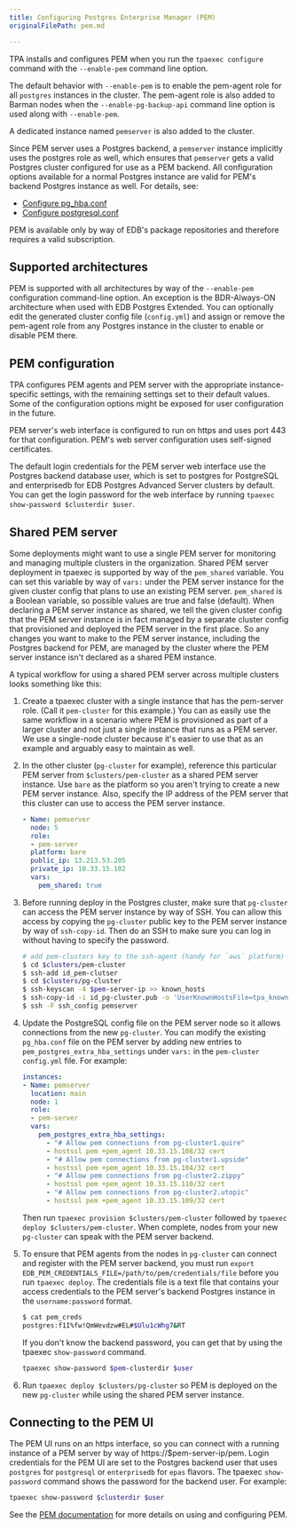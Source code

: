 ```yaml
---
title: Configuring Postgres Enterprise Manager (PEM)
originalFilePath: pem.md

---
```


TPA installs and configures PEM when you run the `tpaexec configure` command 
with the `--enable-pem` command line option.

The default behavior with `--enable-pem` is to enable the pem-agent role for all
`postgres` instances in the cluster. The pem-agent role is also added to
Barman nodes when the `--enable-pg-backup-api` command line option is used
along with `--enable-pem`.

A dedicated instance named `pemserver` is also added to the cluster.

Since PEM server uses a Postgres backend, a `pemserver` instance implicitly uses the
postgres role as well, which ensures that `pemserver` gets a valid Postgres
cluster configured for use as a PEM backend. All configuration options available
for a normal Postgres instance are valid for PEM's backend Postgres instance
as well. For details, see:

-   [Configure pg_hba.conf](pg_hba.conf/)
-   [Configure postgresql.conf](postgresql.conf/)

PEM is available only by way of EDB's package repositories and therefore
requires a valid subscription.

## Supported architectures

PEM is supported with all architectures by way of the `--enable-pem`
configuration command-line option. An exception is the
BDR-Always-ON architecture when used with EDB Postgres Extended.
You can optionally edit the generated
cluster config file (`config.yml`) and assign or remove the pem-agent role from any
Postgres instance in the cluster to enable or disable PEM there.

## PEM configuration

TPA configures PEM agents and PEM server with the appropriate
instance-specific settings, with the remaining settings set to their
default values. Some of the configuration options might be exposed for user
configuration in the future.

PEM server's web interface is configured to run on https and uses port 443
for that configuration. PEM's web server configuration uses self-signed certificates.

The default login credentials for the PEM server web interface use the Postgres
backend database user, which is set to postgres for PostgreSQL and
enterprisedb for EDB Postgres Advanced Server clusters by default. You can get the login
password for the web interface by running
`tpaexec show-password $clusterdir $user`.

## Shared PEM server

Some deployments might want to use a single PEM server for monitoring and
managing multiple clusters in the organization. Shared PEM server deployment
in tpaexec is supported by way of the `pem_shared` variable. You can set this variable by way of
`vars:` under the PEM server instance for the given cluster config that plans
to use an existing PEM server. `pem_shared` is a Boolean variable, so possible
values are true and false (default). When declaring a PEM server instance as
shared, we tell the given cluster config that the PEM server instance is in fact
managed by a separate cluster config that provisioned and deployed the PEM
server in the first place. So any changes you want to make to the PEM server
instance, including the Postgres backend for PEM, are managed by the cluster
where the PEM server instance isn't declared as a shared PEM instance.

A typical workflow for using a shared PEM server across multiple clusters
looks something like this:

1.  Create a tpaexec cluster with a single instance that has the pem-server
    role. (Call it `pem-cluster` for this example.) You can as easily use
    the same workflow in a scenario where PEM is provisioned as part of a
    larger cluster and not just a single instance that runs as a PEM server. 
    We use a single-node cluster because it's easier to use that as an example
    and arguably easy to maintain as well.
2.  In the other cluster (`pg-cluster` for example), reference this particular
    PEM server from `$clusters/pem-cluster` as a shared PEM server instance. 
    Use `bare` as the platform so you aren't trying to create a new PEM server instance.
    Also, specify the IP address of the PEM server that this cluster can
    use to access the PEM server instance.

    ```yml
    - Name: pemserver
      node: 5
      role:
      - pem-server
      platform: bare
      public_ip: 13.213.53.205
      private_ip: 10.33.15.102
      vars:
        pem_shared: true
    ```
3.  Before running deploy in the Postgres cluster, make sure that `pg-cluster`
    can access the PEM server instance by way of SSH. You can allow this access by copying the
    `pg-cluster` public key to the PEM server instance by way of `ssh-copy-id`. Then do
    an SSH to make sure you can log in without having to specify the password.

    ```bash
    # add pem-clusters key to the ssh-agent (handy for `aws` platform)
    $ cd $clusters/pem-cluster
    $ ssh-add id_pem-clutser
    $ cd $clusters/pg-cluster
    $ ssh-keyscan -4 $pem-server-ip >> known_hosts
    $ ssh-copy-id -i id_pg-cluster.pub -o 'UserKnownHostsFile=tpa_known_hosts' $user@$pem-server-ip
    $ ssh -F ssh_config pemserver
    ```
4.  Update the PostgreSQL config file on the PEM server node so it allows connections
    from the new `pg-cluster`. You can modify the existing `pg_hba.conf` file on the PEM
    server by adding new entries to `pem_postgres_extra_hba_settings`
    under `vars:` in the `pem-cluster` `config.yml` file. For example:

    ```yml
    instances:
    - Name: pemserver
      location: main
      node: 1
      role:
      - pem-server
      vars:
        pem_postgres_extra_hba_settings:
          - "# Allow pem connections from pg-cluster1.quire"
          - hostssl pem +pem_agent 10.33.15.108/32 cert
          - "# Allow pem connections from pg-cluster1.upside"
          - hostssl pem +pem_agent 10.33.15.104/32 cert
          - "# Allow pem connections from pg-cluster2.zippy"
          - hostssl pem +pem_agent 10.33.15.110/32 cert
          - "# Allow pem connections from pg-cluster2.utopic"
          - hostssl pem +pem_agent 10.33.15.109/32 cert
    ```

    Then run `tpaexec provision $clusters/pem-cluster` followed by
    `tpaexec deploy $clusters/pem-cluster`. When complete, nodes from
    your new `pg-cluster` can speak with the PEM server backend.
5.  To ensure that PEM agents from the nodes in `pg-cluster` can
    connect and register with the PEM server backend, you must run
    `export EDB_PEM_CREDENTIALS_FILE=/path/to/pem/credentials/file`
    before you run `tpaexec deploy`. The credentials file is a text file that
    contains your access credentials to the PEM server's backend Postgres
    instance in the `username:password` format.

    ```bash
    $ cat pem_creds
    postgres:f1I%fw!QmWevdzw#EL#$Ulu1cWhg7&RT
    ```

    If you don't know the backend password, you can get that by using the tpaexec
     `show-password` command.

    ```bash
    tpaexec show-password $pem-clusterdir $user
    ```


6.  Run `tpaexec deploy $clusters/pg-cluster` so PEM is deployed on the
    new `pg-cluster` while using the shared PEM server instance.

## Connecting to the PEM UI

The PEM UI runs on an https interface, so you can connect with a running
instance of a PEM server by way of https&#x3A;//$pem-server-ip/pem. Login credentials
for the PEM UI are set to the Postgres backend user that uses `postgres` for `postgresql`
or `enterprisedb` for `epas` flavors.
The tpaexec `show-password` command shows the password for the backend
user. For example:

```bash
tpaexec show-password $clusterdir $user
```

See the [PEM documentation](https://www.enterprisedb.com/docs/pem/latest/)
for more details on using and configuring PEM.
